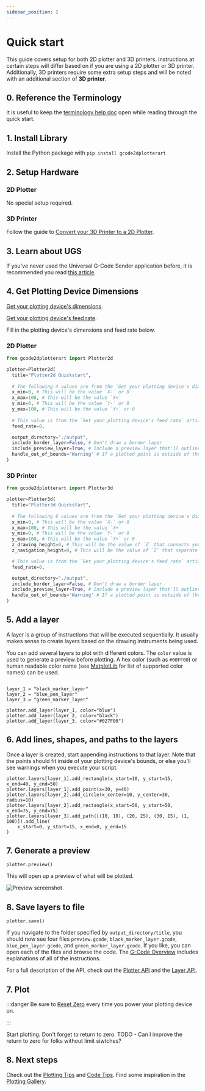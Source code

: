 ```yaml
---
sidebar_position: 2
---
```


# Quick start

This guide covers setup for both 2D plotter and 3D printers. Instructions at certain steps will differ based on if you are using a 2D plotter or 3D printer. Additionally, 3D printers require some extra setup steps and will be noted with an additional section of **3D printer**. 

## 0. Reference the Terminology

It is useful to keep the [terminology help doc](./documentation/terminology) open while reading through the quick start. 

## 1. Install Library

Install the Python package with `pip install gcode2dplotterart`

## 2. Setup Hardware

### 2D Plotter

No special setup required. 

### 3D Printer

Follow the guide to [Convert your 3D Printer to a 2D Plotter](./documentation/convert-3d-to-2d).

## 3. Learn about UGS

If you've never used the Universal G-Code Sender application before, it is recommended you read [this article](./documentation/ugs).

## 4. Get Plotting Device Dimensions

[Get your plotting device's dimensions](./documentation/ugs#get-your-plotting-devicess-dimensions). 

[Get your plotting device's feed rate](./documentation/ugs#get-your-plotting-devicess-feed-rate).

Fill in the plotting device's dimensions and feed rate below. 

### 2D Plotter

```python
from gcode2dplotterart import Plotter2d

plotter=Plotter2d(
  title="Plotter2d Quickstart",
  
  # The following 4 values are from the `Get your plotting device's dimensions` article above. 
  x_min=0, # This will be the value `X-` or 0
  x_max=100, # This will be the value `X+`
  y_min=0, # This will be the value `Y-` or 0
  y_max=100, # This will be the value `Y+` or 0
  
  # This value is from the `Get your plotting device's feed rate` article above.
  feed_rate=0,

  output_directory="./output", 
  include_border_layer=False, # Don't draw a border layer
  include_preview_layer=True, # Include a preview layer that'll outline your print without drawing anything.
  handle_out_of_bounds='Warning' # If a plotted point is outside of the bounds, give a warning, don't plot the point, and keep going.
)
```

### 3D Printer

```python
from gcode2dplotterart import Plotter3d

plotter=Plotter3d(
  title="Plotter3d Quickstart",
  
  # The following 6 values are from the `Get your plotting device's dimensions` article above. 
  x_min=0, # This will be the value `X-` or 0
  x_max=100, # This will be the value `X+`
  y_min=0, # This will be the value `Y-` or 0
  y_max=100, # This will be the value `Y+` or 0
  z_drawing_height=0, # This will be the value of `Z` that connects your print head to the plotting surface.
  z_navigation_height=0, # This will be the value of `Z` that separate your print head from the plotting surface.

  # This value is from the `Get your plotting device's feed rate` article above.
  feed_rate=0,

  output_directory="./output", 
  include_border_layer=False, # Don't draw a border layer
  include_preview_layer=True, # Include a preview layer that'll outline your print without drawing anything.
  handle_out_of_bounds='Warning' # If a plotted point is outside of the bounds, give a warning, don't plot the point, and keep going.
)
```

## 5. Add a layer

A layer is a group of instructions that will be executed sequentially.  It usually makes sense to create layers based on the drawing instruments being used. 

You can add several layers to plot with different colors. The `color` value is used to generate a preview before plotting. A hex color (such as `#00FF00`) or human readable color name (see [MatplotLib](https://matplotlib.org/stable/gallery/color/named_colors.html#css-colors) for list of supported color names) can be used. 

```

layer_1 = "black_marker_layer"
layer_2 = "blue_pen_layer"
layer_3 = "green_marker_layer"

plotter.add_layer(layer_1, color="blue")
plotter.add_layer(layer_2, color="black")
plotter.add_layer(layer_3, color="#027F00")
```

## 6. Add lines, shapes, and paths to the layers

Once a layer is created, start appending instructions to that layer. Note that the points should fit inside of your plotting device's bounds, or else you'll see warnings 
when you execute your script.


```
plotter.layers[layer_1].add_rectangle(x_start=10, y_start=15, x_end=40, y_end=50)
plotter.layers[layer_1].add_point(x=30, y=40)
plotter.layers[layer_2].add_circle(x_center=10, y_center=30, radius=10)
plotter.layers[layer_2].add_rectangle(x_start=50, y_start=50, x_end=75, y_end=75)
plotter.layers[layer_3].add_path([(10, 10), (20, 25), (30, 15), (1, 100)]).add_line(
    x_start=0, y_start=15, x_end=0, y_end=15
)
```
 
## 7. Generate a preview

```
plotter.preview()
```

This will open up a preview of what will be plotted. 

![Preview screenshot](/img/quickstart/preview.png)


## 8. Save layers to file

```
plotter.save()
```

If you navigate to the folder specified by `output_directory/title`, you should now see four files `preview.gcode`, `black_marker_layer.gcode`, `blue_pen_layer.gcode`, and `green_marker_layer.gcode`. If you like, you can open each of the files and browse the code. The [G-Code Overview](./documentation/gcode) includes explanations of all of the instructions.

For a full description of the API, check out the [Plotter API](./api/plotter) and the [Layer API](./api/layer).

## 7. Plot

:::danger
Be sure to [Reset Zero](documentation/ugs#reset-zero) every time you power your plotting device on.

:::

Start plotting. Don't forget to return to zero.
TODO - Can I improve the return to zero for folks without limit siwtches?


## 8. Next steps

Check out the [Plotting Tips](./tips/plotting_tips) and [Code Tips](./tips/code_tips). Find some inspiration in the [Plotting Gallery](./category/gallery).